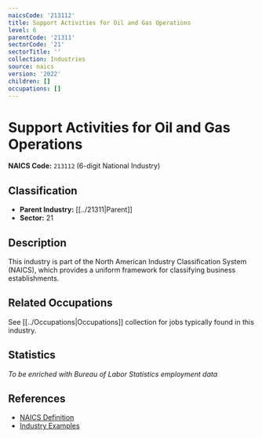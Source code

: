 ```yaml
---
naicsCode: '213112'
title: Support Activities for Oil and Gas Operations
level: 6
parentCode: '21311'
sectorCode: '21'
sectorTitle: ''
collection: Industries
source: naics
version: '2022'
children: []
occupations: []
---
```

# Support Activities for Oil and Gas Operations

**NAICS Code:** `213112` (6-digit National Industry)

## Classification

- **Parent Industry:** [[../21311|Parent]]
- **Sector:** 21

## Description

This industry is part of the North American Industry Classification System (NAICS), which provides a uniform framework for classifying business establishments.

## Related Occupations

See [[../Occupations|Occupations]] collection for jobs typically found in this industry.

## Statistics

*To be enriched with Bureau of Labor Statistics employment data*

## References

- [NAICS Definition](https://www.census.gov/naics/)
- [Industry Examples](https://www.census.gov/naics/2022NAICS/)
